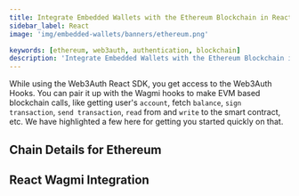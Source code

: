 ```yaml
---
title: Integrate Embedded Wallets with the Ethereum Blockchain in React
sidebar_label: React
image: 'img/embedded-wallets/banners/ethereum.png'

keywords: [ethereum, web3auth, authentication, blockchain]
description: 'Integrate Embedded Wallets with the Ethereum Blockchain in React | Embedded Wallets'
---
```



While using the Web3Auth React SDK, you get access to the Web3Auth Hooks. You can pair it up with the Wagmi hooks to make EVM based blockchain calls, like getting user's `account`, fetch `balance`, `sign transaction`, `send transaction`, `read` from and `write` to the smart contract, etc. We have highlighted a few here for getting you started quickly on that.

## Chain Details for Ethereum

<ChainDetailsEthereum />

## React Wagmi Integration

<ReactWagmiIntegration />
